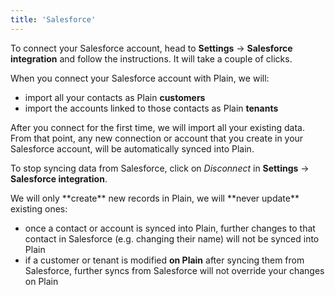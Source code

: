 ```yaml
---
title: 'Salesforce'
---
```


To connect your Salesforce account, head to **Settings** → **Salesforce integration** and follow the instructions. It will take a couple of clicks.

When you connect your Salesforce account with Plain, we will:

- import all your contacts as Plain **customers**
- import the accounts linked to those contacts as Plain **tenants**

After you connect for the first time, we will import all your existing data. From that point, any new connection or account that you create in your Salesforce account, will be automatically synced into Plain.

To stop syncing data from Salesforce, click on _Disconnect_ in **Settings** → **Salesforce integration**.

<Note>
We will only **create** new records in Plain, we will **never update** existing ones:

- once a contact or account is synced into Plain, further changes to that contact in Salesforce (e.g. changing their name) will not be synced into Plain
- if a customer or tenant is modified **on Plain** after syncing them from Salesforce, further syncs from Salesforce will not override your changes on Plain
</Note>
